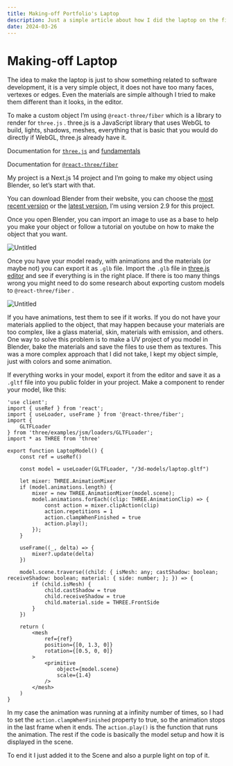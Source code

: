 ```yaml
---
title: Making-off Portfolio's Laptop
description: Just a simple article about how I did the laptop on the first page of my portfolio using WebGL.
date: 2024-03-26
---
```


# Making-off Laptop

The idea to make the laptop is just to show something related to software development, it is a very simple object, it does not have too many faces, vertexes or edges. Even the materials are simple although I tried to make them different than it looks, in the editor.

To make a custom object I’m using `@react-three/fiber`  which is a library to render for `three.js` . three.js is a JavaScript library that uses WebGL to build, lights, shadows, meshes, everything that is basic that you would do directly if WebGL, three.js already have it.

Documentation for [`three.js`](https://threejs.org/docs/index.html#manual/en/introduction/Creating-a-scene) and [fundamentals](https://threejs.org/manual/#en/fundamentals)

Documentation for [`@react-three/fiber`](https://docs.pmnd.rs/react-three-fiber/getting-started/introduction) 

My project is a Next.js 14 project and I’m going to make my object using Blender, so let’s start with that.

You can download Blender from their website, you can choose the [most recent version](https://www.blender.org/download/) or the [latest version](https://www.blender.org/download/lts/), I’m using version 2.9 for this project.

Once you open Blender, you can import an image to use as a base to help you make your object or follow a tutorial on youtube on how to make the object that you want. 

![Untitled](Making-off%20Laptop%20e39bc2df73304080ba942be7c9f5a0b5/Untitled.png)

Once you have your model ready, with animations and the materials (or maybe not) you can export it as `.glb` file. Import the `.glb` file in [three.js editor](https://threejs.org/editor/) and see if everything is in the right place. If there is too many things wrong you might need to do some research about exporting custom models to `@react-three/fiber` .

![Untitled](Making-off%20Laptop%20e39bc2df73304080ba942be7c9f5a0b5/Untitled%201.png)

If you have animations, test them to see if it works. If you do not have your materials applied to the object, that may happen because your materials are too complex, like a glass material, skin, materials with emission, and others. One way to solve this problem is to make a UV project of you model in Blender, bake the materials and save the files to use them as textures. This was a more complex approach that I did not take, I kept my object simple, just with colors and some animation.

If everything works in your model, export it from the editor and save it as a `.gltf` file into you public folder in your project. Make a component to render your model, like this:

```tsx
'use client';
import { useRef } from 'react';
import { useLoader, useFrame } from '@react-three/fiber';
import { 
    GLTFLoader 
} from 'three/examples/jsm/loaders/GLTFLoader';
import * as THREE from 'three'

export function LaptopModel() {
    const ref = useRef()

    const model = useLoader(GLTFLoader, "/3d-models/laptop.gltf")
    
    let mixer: THREE.AnimationMixer
    if (model.animations.length) {
        mixer = new THREE.AnimationMixer(model.scene);
        model.animations.forEach((clip: THREE.AnimationClip) => {
            const action = mixer.clipAction(clip)
            action.repetitions = 1
            action.clampWhenFinished = true
            action.play();
        });
    }

    useFrame((_, delta) => {
        mixer?.update(delta)
    })

    model.scene.traverse((child: { isMesh: any; castShadow: boolean; receiveShadow: boolean; material: { side: number; }; }) => {
        if (child.isMesh) {
            child.castShadow = true
            child.receiveShadow = true
            child.material.side = THREE.FrontSide
        }
    })

    return (
        <mesh 
            ref={ref} 
            position={[0, 1.3, 0]}
            rotation={[0.5, 0, 0]}
        >
            <primitive             
                object={model.scene}
                scale={1.4}
            />
        </mesh>
    )
}
```

In my case the animation was running at a infinity number of times, so I had to set the `action.clampWhenFinished` property to true, so the animation stops in the last frame when it ends. The `action.play()`  is the function that runs the animation. The rest if the code is basically the model setup and how it is displayed in the scene.

To end it I just added it to the Scene and also a purple light on top of it.